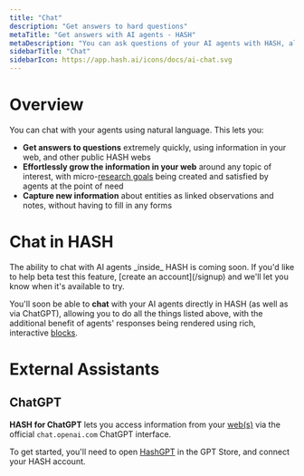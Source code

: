 ```yaml
---
title: "Chat"
description: "Get answers to hard questions"
metaTitle: "Get answers with AI agents - HASH"
metaDescription: "You can ask questions of your AI agents with HASH, allowing you to query and talk to your web in natural language"
sidebarTitle: "Chat"
sidebarIcon: https://app.hash.ai/icons/docs/ai-chat.svg
---
```


# Overview

You can chat with your agents using natural language. This lets you:

- **Get answers to questions** extremely quickly, using information in your web, and other public HASH webs
- **Effortlessly grow the information in your web** around any topic of interest, with micro-[research goals](/guide/agents/goals) being created and satisfied by agents at the point of need
- **Capture new information** about entities as linked observations and notes, without having to fill in any forms

# Chat in HASH<a id="#chat-interfaces" />

<Callout style="information" type="coming-soon">
  The ability to chat with AI agents _inside_ HASH is coming soon. If you'd
  like to help beta test this feature, [create an account](/signup) and we'll
  let you know when it's available to try.
</Callout>

You'll soon be able to **chat** with your AI agents directly in HASH (as well as via ChatGPT), allowing you to do all the things listed above, with the additional benefit of agents' responses being rendered using rich, interactive [blocks](/guide/pages/blocks).

# External Assistants

## ChatGPT<a id="#hashgpt" /><a id="#chatgpt" />

**HASH for ChatGPT** lets you access information from your [web(s)](/guide/webs) via the official `chat.openai.com` ChatGPT interface.

To get started, you'll need to open [HashGPT](https://chat.openai.com/g/g-i9t0QlD9c-hashgpt) in the GPT Store, and connect your HASH account.
